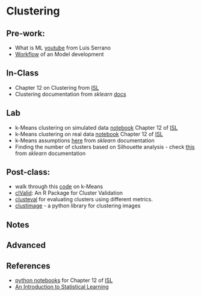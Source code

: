 # Clustering {.unnumbered}


## Pre-work:

- What is ML [youtube](https://youtu.be/IpGxLWOIZy4?si=SoLiRV7dX1gGJIPu) from Luis Serrano
- [Workflow](L00.qmd) of an Model development   

## In-Class

- Chapter 12 on Clustering from [ISL](https://www.statlearning.com/) 
- Clustering documentation from _sklearn_ [docs](https://scikit-learn.org/stable/modules/clustering.html)


## Lab
- k-Means clustering on simulated data [notebook](./../notebooks/03-01-Clust-Sim-Ch12-ISL.ipynb) Chapter 12 of [ISL](https://www.statlearning.com/)
- k-Means clustering on real data [notebook](./../notebooks03-01-Clust-Real-Ch12-ISL.ipynb) Chapter 12 of [ISL](https://www.statlearning.com/)
- k-Means assumptions [here](https://scikit-learn.org/stable/auto_examples/cluster/plot_kmeans_assumptions.html#sphx-glr-auto-examples-cluster-plot-kmeans-assumptions-py) from _sklearn_ documentation
- Finding the number of clusters based on Silhouette analysis - check [this](https://scikit-learn.org/stable/auto_examples/cluster/plot_kmeans_silhouette_analysis.html#sphx-glr-auto-examples-cluster-plot-kmeans-silhouette-analysis-py) from _sklearn_ documentation

## Post-class:

- walk through this [code](https://flothesof.github.io/k-means-numpy.html) on k-Means
- [clValid](https://www.jstatsoft.org/article/view/v025i04): An R Package for Cluster Validation
- [clusteval](https://erdogant.github.io/clusteval/pages/html/index.html) for evaluating clusters using different metrics.
- [clustimage](https://erdogant.github.io/clustimage/pages/html/index.html) - a python library for clustering images

## Notes

## Advanced

## References
- [python notebooks](https://github.com/JWarmenhoven/ISLR-python) for Chapter 12 of [ISL](https://www.statlearning.com/)
- [An Introduction to Statistical Learning](https://www.statlearning.com/) 
